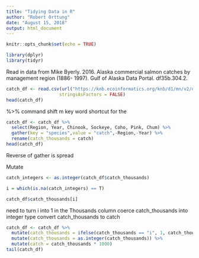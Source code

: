 ```yaml
---
title: "Tidying Data in R"
author: "Robert Orttung"
date: "August 15, 2018"
output: html_document
---
```


```r
knitr::opts_chunk$set(echo = TRUE)
```

```r
library(dplyr)
library(tidyr)
```
Read in data from Mike Byerly. 2016. Alaska commercial salmon catches by management region (1886- 1997). Gulf of Alaska Data Portal. df35b.304.2.


```r
catch_df <- read.csv(url("https://knb.ecoinformatics.org/knb/d1/mn/v2/object/df35b.302.1", method = "libcurl"),
                    stringsAsFactors = FALSE)
head(catch_df)

```

%>%   command shift m key word shortcut for the 

```r
catch_df <- catch_df %>% 
  select(Region, Year, Chinook, Sockeye, Coho, Pink, Chum) %>%
  gather(key = "species",value = "catch",-Region,-Year) %>%
  rename(catch_thousands = catch)
head(catch_df)
```

Reverse of gather is spread

Mutate

```r
catch_integers <- as.integer(catch_df$catch_thousands)

i = which(is.na(catch_integers) == T)

catch_df$catch_thousands[i]

```

need to turn i into 1 in the Thousands column
coerce catch_thousands into integer type
convert catch_thousands to catch

```r
catch_df <- catch_df %>% 
  mutate(catch_thousands = ifelse(catch_thousands == "i", 1, catch_thousands)) %>% 
  mutate(catch_thousands = as.integer(catch_thousands)) %>% 
  mutate(catch = catch_thousands * 1000)
tail(catch_df)

```










